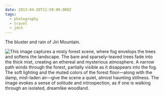 ```yaml
---
date: 2013-04-20T11:59:00.000Z
tags:
  - photography
  - travel
  - jdch
---
```

The bluster and rain of Jiri Mountain.

![This image captures a misty forest scene, where fog envelops the trees and softens the landscape. The bare and sparsely-leaved trees fade into the thick mist, creating an ethereal and mysterious atmosphere. A narrow path winds through the forest, partially visible as it disappears into the fog. The soft lighting and the muted colors of the forest floor—along with the damp, mist-laden air—give the scene a quiet, almost haunting stillness. The image evokes a sense of solitude and introspection, as if one is walking through an isolated, dreamlike woodland.](/assets/photos/20130420-IMG_6571.jpg)